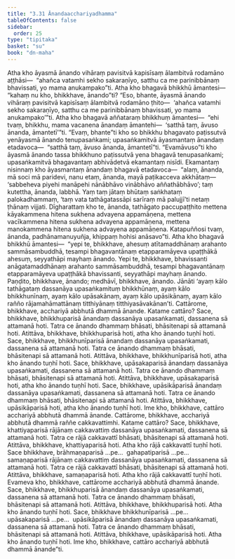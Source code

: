 ```yaml
---
title: "3.31 Ānandaacchariyadhamma"
tableOfContents: false
sidebar:
  order: 25
type: "tipitaka"
basket: "su"
book: "dn-maha"
---
```



<DynamicBreadcrumb />

<Division number="207" book="dn-maha" bookNo="7" page="118">

<Paragraph number="465" book="dn-maha">
Atha kho āyasmā ānando vihāraṃ pavisitvā kapisīsaṃ ālambitvā rodamāno aṭṭhāsi—  “ahañca vatamhi sekho sakaraṇīyo, satthu ca me parinibbānaṃ bhavissati, yo mama anukampako”ti. Atha kho bhagavā bhikkhū āmantesi—  “kahaṃ nu kho, bhikkhave, ānando”ti? “Eso, bhante, āyasmā ānando vihāraṃ pavisitvā kapisīsaṃ ālambitvā rodamāno ṭhito—  ‘ahañca vatamhi sekho sakaraṇīyo, satthu ca me parinibbānaṃ bhavissati, yo mama anukampako’”ti. Atha kho bhagavā aññataraṃ bhikkhuṃ āmantesi—  “ehi tvaṃ, bhikkhu, mama vacanena ānandaṃ āmantehi—  ‘satthā taṃ, āvuso ānanda, āmantetī’”ti. “Evaṃ, bhante”ti kho so bhikkhu bhagavato paṭissutvā yenāyasmā ānando tenupasaṅkami; upasaṅkamitvā āyasmantaṃ ānandaṃ etadavoca—  “satthā taṃ, āvuso ānanda, āmantetī”ti. “Evamāvuso”ti kho āyasmā ānando tassa bhikkhuno paṭissutvā yena bhagavā tenupasaṅkami; upasaṅkamitvā bhagavantaṃ abhivādetvā ekamantaṃ nisīdi.
</Paragraph>

<Paragraph number="466" book="dn-maha">
Ekamantaṃ nisinnaṃ kho āyasmantaṃ ānandaṃ bhagavā etadavoca—  “alaṃ, ānanda, mā soci mā paridevi, nanu etaṃ, ānanda, mayā paṭikacceva akkhātaṃ—  ‘sabbeheva piyehi manāpehi nānābhāvo vinābhāvo aññathābhāvo’; taṃ kutettha, ānanda, labbhā. Yaṃ taṃ jātaṃ bhūtaṃ saṅkhataṃ palokadhammaṃ, ‘taṃ vata tathāgatassāpi sarīraṃ mā palujjī’ti netaṃ ṭhānaṃ vijjati. Dīgharattaṃ kho te, ānanda, tathāgato paccupaṭṭhito mettena kāyakammena hitena sukhena advayena appamāṇena, mettena vacīkammena hitena sukhena advayena appamāṇena, mettena manokammena hitena sukhena advayena appamāṇena. Katapuññosi tvaṃ, ānanda, padhānamanuyuñja, khippaṃ hohisi anāsavo”ti.
</Paragraph>

</Division>
<Division number="208" book="dn-maha" bookNo="7" page="119">

<Paragraph number="467" book="dn-maha">
Atha kho bhagavā bhikkhū āmantesi—  “yepi te, bhikkhave, ahesuṃ atītamaddhānaṃ arahanto sammāsambuddhā, tesampi bhagavantānaṃ etapparamāyeva upaṭṭhākā ahesuṃ, seyyathāpi mayhaṃ ānando. Yepi te, bhikkhave, bhavissanti anāgatamaddhānaṃ arahanto sammāsambuddhā, tesampi bhagavantānaṃ etapparamāyeva upaṭṭhākā bhavissanti, seyyathāpi mayhaṃ ānando. Paṇḍito, bhikkhave, ānando; medhāvī, bhikkhave, ānando. Jānāti ‘ayaṃ kālo tathāgataṃ dassanāya upasaṅkamituṃ bhikkhūnaṃ, ayaṃ kālo bhikkhunīnaṃ, ayaṃ kālo upāsakānaṃ, ayaṃ kālo upāsikānaṃ, ayaṃ kālo rañño rājamahāmattānaṃ titthiyānaṃ titthiyasāvakānan’ti.
</Paragraph>

</Division>
<Division number="209" book="dn-maha" bookNo="7" page="119">

<Paragraph number="468" book="dn-maha">
Cattārome, bhikkhave, acchariyā abbhutā dhammā ānande. Katame cattāro? Sace, bhikkhave, bhikkhuparisā ānandaṃ dassanāya upasaṅkamati, dassanena sā attamanā hoti. Tatra ce ānando dhammaṃ bhāsati, bhāsitenapi sā attamanā hoti. Atittāva, bhikkhave, bhikkhuparisā hoti, atha kho ānando tuṇhī hoti. Sace, bhikkhave, bhikkhunīparisā ānandaṃ dassanāya upasaṅkamati, dassanena sā attamanā hoti. Tatra ce ānando dhammaṃ bhāsati, bhāsitenapi sā attamanā hoti. Atittāva, bhikkhave, bhikkhunīparisā hoti, atha kho ānando tuṇhī hoti. Sace, bhikkhave, upāsakaparisā ānandaṃ dassanāya upasaṅkamati, dassanena sā attamanā hoti. Tatra ce ānando dhammaṃ bhāsati, bhāsitenapi sā attamanā hoti. Atittāva, bhikkhave, upāsakaparisā hoti, atha kho ānando tuṇhī hoti. Sace, bhikkhave, upāsikāparisā ānandaṃ dassanāya upasaṅkamati, dassanena sā attamanā hoti. Tatra ce ānando dhammaṃ bhāsati, bhāsitenapi sā attamanā hoti. Atittāva, bhikkhave, upāsikāparisā hoti, atha kho ānando tuṇhī hoti. Ime kho, bhikkhave, cattāro acchariyā abbhutā dhammā ānande.
</Paragraph>

<Paragraph number="469" book="dn-maha">
Cattārome, bhikkhave, acchariyā abbhutā dhammā raññe cakkavattimhi. Katame cattāro? Sace, bhikkhave, khattiyaparisā rājānaṃ cakkavattiṃ dassanāya upasaṅkamati, dassanena sā attamanā hoti. Tatra ce rājā cakkavattī bhāsati, bhāsitenapi sā attamanā hoti. Atittāva, bhikkhave, khattiyaparisā hoti. Atha kho rājā cakkavattī tuṇhī hoti. Sace bhikkhave, brāhmaṇaparisā …pe…  gahapatiparisā …pe…  samaṇaparisā rājānaṃ cakkavattiṃ dassanāya upasaṅkamati, dassanena sā attamanā hoti. Tatra ce rājā cakkavattī bhāsati, bhāsitenapi sā attamanā hoti. Atittāva, bhikkhave, samaṇaparisā hoti. Atha kho rājā cakkavattī tuṇhī hoti. Evameva kho, bhikkhave, cattārome acchariyā abbhutā dhammā ānande. Sace, bhikkhave, bhikkhuparisā ānandaṃ dassanāya upasaṅkamati, dassanena sā attamanā hoti. Tatra ce ānando dhammaṃ bhāsati, bhāsitenapi sā attamanā hoti. Atittāva, bhikkhave, bhikkhuparisā hoti. Atha kho ānando tuṇhī hoti. Sace, bhikkhave bhikkhunīparisā …pe…  upāsakaparisā …pe…  upāsikāparisā ānandaṃ dassanāya upasaṅkamati, dassanena sā attamanā hoti. Tatra ce ānando dhammaṃ bhāsati, bhāsitenapi sā attamanā hoti. Atittāva, bhikkhave, upāsikāparisā hoti. Atha kho ānando tuṇhī hoti. Ime kho, bhikkhave, cattāro acchariyā abbhutā dhammā ānande”ti.
</Paragraph>
</Division>